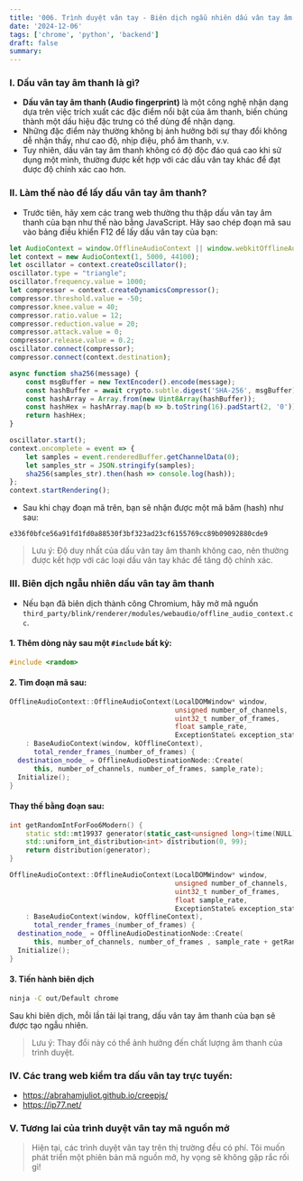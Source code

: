 ```yaml
---
title: '006. Trình duyệt vân tay - Biên dịch ngẫu nhiên dấu vân tay âm thanh'
date: '2024-12-06'
tags: ['chrome', 'python', 'backend']
draft: false
summary: 
---
```

### I. Dấu vân tay âm thanh là gì?

* **Dấu vân tay âm thanh (Audio fingerprint)** là một công nghệ nhận dạng dựa trên việc trích xuất các đặc điểm nổi bật của âm thanh, biến chúng thành một dấu hiệu đặc trưng có thể dùng để nhận dạng.
* Những đặc điểm này thường không bị ảnh hưởng bởi sự thay đổi không dễ nhận thấy, như cao độ, nhịp điệu, phổ âm thanh, v.v.
* Tuy nhiên, dấu vân tay âm thanh không có độ độc đáo quá cao khi sử dụng một mình, thường được kết hợp với các dấu vân tay khác để đạt được độ chính xác cao hơn.

### II. Làm thế nào để lấy dấu vân tay âm thanh?

* Trước tiên, hãy xem các trang web thường thu thập dấu vân tay âm thanh của bạn như thế nào bằng JavaScript. Hãy sao chép đoạn mã sau vào bảng điều khiển F12 để lấy dấu vân tay của bạn:

```javascript
let AudioContext = window.OfflineAudioContext || window.webkitOfflineAudioContext;
let context = new AudioContext(1, 5000, 44100);
let oscillator = context.createOscillator();
oscillator.type = "triangle";
oscillator.frequency.value = 1000;
let compressor = context.createDynamicsCompressor();
compressor.threshold.value = -50;
compressor.knee.value = 40;
compressor.ratio.value = 12;
compressor.reduction.value = 20;
compressor.attack.value = 0;
compressor.release.value = 0.2;
oscillator.connect(compressor);
compressor.connect(context.destination);

async function sha256(message) {
    const msgBuffer = new TextEncoder().encode(message);
    const hashBuffer = await crypto.subtle.digest('SHA-256', msgBuffer);
    const hashArray = Array.from(new Uint8Array(hashBuffer));
    const hashHex = hashArray.map(b => b.toString(16).padStart(2, '0')).join('');
    return hashHex;
}

oscillator.start();
context.oncomplete = event => {
    let samples = event.renderedBuffer.getChannelData(0);
    let samples_str = JSON.stringify(samples);
    sha256(samples_str).then(hash => console.log(hash));
};
context.startRendering();
```

* Sau khi chạy đoạn mã trên, bạn sẽ nhận được một mã băm (hash) như sau:

```
e336f0bfce56a91fd1fd0a88530f3bf323ad23cf6155769cc89b09092880cde9
```

> Lưu ý: Độ duy nhất của dấu vân tay âm thanh không cao, nên thường được kết hợp với các loại dấu vân tay khác để tăng độ chính xác.

### III. Biên dịch ngẫu nhiên dấu vân tay âm thanh

* Nếu bạn đã biên dịch thành công Chromium, hãy mở mã nguồn `third_party/blink/renderer/modules/webaudio/offline_audio_context.cc`.

#### 1. Thêm dòng này sau một `#include` bất kỳ:

```cpp
#include <random>
```

#### 2. Tìm đoạn mã sau:

```cpp
OfflineAudioContext::OfflineAudioContext(LocalDOMWindow* window,
                                         unsigned number_of_channels,
                                         uint32_t number_of_frames,
                                         float sample_rate,
                                         ExceptionState& exception_state)
    : BaseAudioContext(window, kOfflineContext),
      total_render_frames_(number_of_frames) {
  destination_node_ = OfflineAudioDestinationNode::Create(
      this, number_of_channels, number_of_frames, sample_rate);
  Initialize();
}
```

#### Thay thế bằng đoạn sau:

```cpp
int getRandomIntForFoo6Modern() {
    static std::mt19937 generator(static_cast<unsigned long>(time(NULL)));
    std::uniform_int_distribution<int> distribution(0, 99);
    return distribution(generator);
}

OfflineAudioContext::OfflineAudioContext(LocalDOMWindow* window,
                                         unsigned number_of_channels,
                                         uint32_t number_of_frames,
                                         float sample_rate,
                                         ExceptionState& exception_state)
    : BaseAudioContext(window, kOfflineContext),
      total_render_frames_(number_of_frames) {
  destination_node_ = OfflineAudioDestinationNode::Create(
      this, number_of_channels, number_of_frames , sample_rate + getRandomIntForFoo6Modern());
  Initialize();
}
```

#### 3. Tiến hành biên dịch

```bash
ninja -C out/Default chrome
```

Sau khi biên dịch, mỗi lần tải lại trang, dấu vân tay âm thanh của bạn sẽ được tạo ngẫu nhiên.

> Lưu ý: Thay đổi này có thể ảnh hưởng đến chất lượng âm thanh của trình duyệt.

### IV. Các trang web kiểm tra dấu vân tay trực tuyến:

* https://abrahamjuliot.github.io/creepjs/
* https://ip77.net/

### V. Tương lai của trình duyệt vân tay mã nguồn mở

> Hiện tại, các trình duyệt vân tay trên thị trường đều có phí. Tôi muốn phát triển một phiên bản mã nguồn mở, hy vọng sẽ không gặp rắc rối gì!